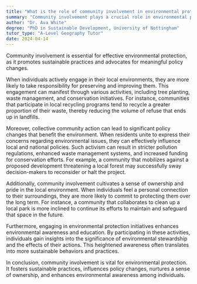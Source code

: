 ```yaml
---
title: "What is the role of community involvement in environmental protection?"
summary: "Community involvement plays a crucial role in environmental protection by promoting sustainable practices and advocating for policy changes."
author: "Dr. Ava White"
degree: "PhD in Sustainable Development, University of Nottingham"
tutor_type: "A-Level Geography Tutor"
date: 2024-04-14
---
```


Community involvement is essential for effective environmental protection, as it promotes sustainable practices and advocates for meaningful policy changes.

When individuals actively engage in their local environments, they are more likely to take responsibility for preserving and improving them. This engagement can manifest through various activities, including tree planting, waste management, and conservation initiatives. For instance, communities that participate in local recycling programs tend to recycle a greater proportion of their waste, thereby reducing the volume of refuse that ends up in landfills.

Moreover, collective community action can lead to significant policy changes that benefit the environment. When residents unite to express their concerns regarding environmental issues, they can effectively influence local and national policies. Such activism can result in stricter pollution regulations, enhanced waste management systems, and increased funding for conservation efforts. For example, a community that mobilizes against a proposed development threatening a local forest may successfully sway decision-makers to reconsider or halt the project.

Additionally, community involvement cultivates a sense of ownership and pride in the local environment. When individuals feel a personal connection to their surroundings, they are more likely to commit to protecting them over the long term. For instance, a community that collaborates to clean up a local park is more inclined to continue its efforts to maintain and safeguard that space in the future.

Furthermore, engaging in environmental protection initiatives enhances environmental awareness and education. By participating in these activities, individuals gain insights into the significance of environmental stewardship and the effects of their actions. This heightened awareness often translates into more sustainable behaviors and practices.

In conclusion, community involvement is vital for environmental protection. It fosters sustainable practices, influences policy changes, nurtures a sense of ownership, and enhances environmental awareness among individuals.
    
